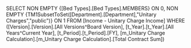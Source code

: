 SELECT NON EMPTY {[Bed Types].[Bed Types].MEMBERS} ON 0, NON EMPTY {TM1SubsetToSet([Department].[Department],"Unitary Charges","public")} ON 1 FROM [Income - Unitary Charge Income] WHERE ([Version].[Version].[All Versions^Board Version], [t_Year].[t_Year].[All Years^Current Year], [t_Period].[t_Period].[FY], [m_Unitary Charge Calculation].[m_Unitary Charge Calculation].[Total Contract Sum])